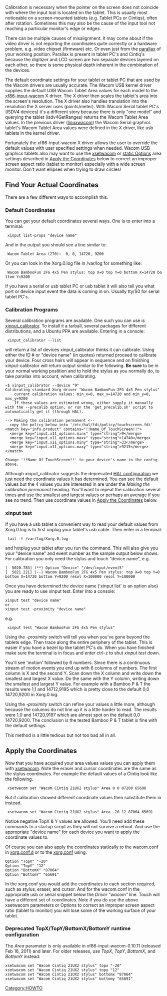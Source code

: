 Calibration is necessary when the pointer on the screen does not coincide with where the input tool is located on the tablet.  This is usually most noticeable on a screen-mounted tablets (e.g. Tablet PCs or Cintiqs), often after rotation.  Sometimes this may also be the cause of the input tool not reaching a particular monitor's edge or edges.

There can be multiple causes of misalignment.  It may come about if the video driver is not reporting the coordinates quite correctly or a hardware problem, e.g. video chipset (firmware) etc.  Or even just from the [http://en.wikipedia.org/wiki/Parallax parallax] of your working position.  Parallax is present in tablet PC's and Cintiq's because the digitizer and LCD screen are two separate devices layered on each other, so there is some physical depth inherent in the combination of the devices.

The default coordinate settings for your tablet or tablet PC that are used by the Wacom drivers are usually accurate.  The Wacom USB kernel driver supplies the default USB Wacom Tablet Area values for each model to the [[xf86-input-wacom]] X driver.  The X driver then scales the tablet's area into the screen's resolution. The X driver also handles translation into the resolution the X server uses (points/meter).  With Wacom Serial tablet PC's (ISDV4 devices) it's a different story because there is only "one model" and querying the tablet (isdv4GetRanges) returns the Wacom Tablet Area values.  In the previous driver ([[linuxwacom]]) the Wacom Serial graphics tablet's Wacom Tablet Area values were defined in the X driver, like usb tablets in the kernel driver.

Fortunately the xf86-input-wacom X driver allows the user to override the default values with user specified settings when needed.  Wacom USB graphics tablets also may want to use the [[xsetwacom]] or [[Configuring X#Hotplugging setup with udev|static Options]] area settings described in [[Calibration#Apply the Coordinates|Apply the Coordinates]] below to correct an improper screen aspect ratio (tablet to monitor) especially with a wide screen monitor.  Don't want ellipses when trying to draw circles!

== Find Your Actual Coordinates ==
There are a few different ways to accomplish this.

=== Default Coordinates ===
You can get your default coordinates several ways.  One is to enter into a terminal:

  xinput list-props "device name"

And in the output you should see a line similar to:

  Wacom Tablet Area (270):	0, 0, 14720, 9200

Or you can look in the Xorg.0.log file in /var/log for something like:

  Wacom BambooFun 2FG 4x5 Pen stylus: top X=0 top Y=0 bottom X=14720 bottom Y=9200

If you have a serial or usb tablet PC or usb tablet it will also tell you what port or device input event the data is coming in on.  Usually tty/S0 for serial tablet PC's.

=== Calibration Programs ===
Several calibration programs are available.  One such you can use is [[External applications#xinput_calibrator|xinput_calibrator]].  To install it a tarball, several packages for different distributions, and a Ubuntu PPA are available. Entering in a console:

  xinput_calibrator --list

will return a list of devices xinput_calibrator thinks it can calibrate.  Using either the ID # or "device name" (in quotes) returned proceed to calibrate your device.  Four cross hairs will appear in sequence and on finishing xinput-calibrator will return output similar to the following.  '''Be sure''' to be in your normal working postition and to hold the stylus as you normally do, to take parallax into account, when calibrating.

{{Warning|reason=Xinput_calibrator's (an external program not part of the linuxwacom project) output describes out-of-date information on how to configure your device.}}
<pre>
~$ xinput_calibrator --device "9"
Calibrating standard Xorg driver "Wacom BambooFun 2FG 4x5 Pen stylus"
	current calibration values: min_x=0, max_x=14720 and min_y=0, max_y=9200
	If these values are estimated wrong, either supply it manually with the --precalib option, or run the 'get_precalib.sh' script to automatically get it (through HAL).

--> Making the calibration permanent <--
  copy the policy below into '/etc/hal/fdi/policy/touchscreen.fdi'
<match key="info.product" contains="!!Name_Of_TouchScreen!!">
  <merge key="input.x11_options.minx" type="string">9</merge>
  <merge key="input.x11_options.maxx" type="string">14740</merge>
  <merge key="input.x11_options.miny" type="string">33</merge>
  <merge key="input.x11_options.maxy" type="string">9215</merge>
</match>

Change '!!Name_Of_TouchScreen!!' to your device's name in the config above.
</pre>
Although xinput_calibrator suggests the deprecated [[Configuring_X#Hotplugging setup with HAL|HAL configuration]] we just need the coordinate values it has determined.  You can see the default values but the 4 values you are interested in are under the ''Making the calibration permanent'' heading.  You'll want to repeat the calibration several times and use the smallest and largest values or perhaps an average if you see no trend.  Then use coordinate values in [[Calibration#Apply the Coordinates|Apply the Coordinates]] below.

=== xinput test ===
If you have a usb tablet a convenient way to read your default values from Xorg.0.log is to first unplug your tablet's usb cable.  Then enter in a terminal:

  tail -f /var/log/Xorg.0.log

and hotplug your tablet after you run the command.  This will also give you your "device name" and event number as the sample output below shows.  For calibration you only need the stylus and touch "device name", e.g.
<pre>
[  5020.783] (**) Option "Device" "/dev/input/event5"
[  5021.221] (--) Wacom BambooFun 2FG 4x5 Pen stylus: top X=0 top Y=0 bottom X=14720 bottom Y=9200 resol X=100000 resol Y=100000
</pre>
Once you have determined the device name ('xinput list' is an option also) you are ready to use xinput test. Enter into a console:
<pre>
xinput test "device name"
or
xinput test -proximity "device name"
</pre>
e.g.

  xinput test "Wacom BambooFun 2FG 4x5 Pen stylus"

Using the ''-proximity'' switch will tell you when you've gone beyond the tablets edge.  Then trace along the entire periphery of the tablet.  This is easier if you have a bezel lip like tablet PC's do.  When you have finished make sure the terminal is in focus and enter ctrl-z to shut ''xinput test'' down.

You'll see 'motion' followed by 6 numbers.  Since there is a continuous stream of motion events you end up with 6 columns of numbers.  The first column is X and the second Y.  Scan down the X column and write down the smallest and largest X value.  Do the same with the Y column, writing down the smallest and largest Y value. For example with a Bamboo P & T the results were 1,1 and 14712,9195 which is pretty close to the default 0,0 14720,9200 in Xorg.0.log.

Using the ''-proximity'' switch can refine your values a little more, although because the columns do not line up it is a little harder to read.  The results were 1,0 and 14720,9197 which are almost spot on the default 0,0 14720,9200.  The conclusion is the tested Bamboo P & T tablet is fine with the default settings.

This method is a little tedious but not too bad all in all.

== Apply the Coordinates ==
Now that you have acquired your area values values you can apply them with [[xsetwacom]].  Note the eraser and cursor coordinates are the same as the stylus coordinates.  For example the default values of a Cintiq look like the following.

  xsetwacom set "Wacom Cintiq 21UX2 stylus" Area 0 0 87200 65600

But if calibration showed different coordinate values then substitute them in instead.

  xsetwacom set "Wacom Cintiq 21UX2 stylus" Area -20 12 87064 65691

Notice negative TopX & Y values are allowed.  You'll need add these commands to a startup script as they will not survive a reboot.  And  use the appropriate "device name" for each device you want to apply the coordinate values to.

Of course you can also apply the coordinates statically to the wacom.conf in [[Configuring X#Hotplugging setup with udev|xorg.conf.d]] or to the [[Configuring X#Manual setup in the xorg.conf|xorg.conf]] using:
<pre>
Option "TopX" "-20"
Option "TopY" "12"
Option "BottomX" "87064"
Option "BottomY" "65691"
</pre>
In the xorg.conf you would add the coordinates to each section required, such as stylus, eraser, and cursor.  And for the wacom.conf in the appropriate usb or serial snippet below the ''Driver "wacom"'' line.  Touch will have a different set of coordinates.  Note if you do use the above xsetwacom parameters or Options to correct an improper screen aspect ratio (tablet to monitor) you will lose some of the working surface of your tablet.

=== Deprecated TopX/TopY/BottomX/BottomY runtime configuration ===
The ''Area'' parameter is only available in xf86-input-wacom-0.10.11 (released Feb 16, 2011) and later. For older releases, use ''TopX'', ''TopY'', ''BottomX'', and ''BottomY'' instead:

<pre>
xsetwacom set "Wacom Cintiq 21UX2 stylus" topx "-20"
xsetwacom set "Wacom Cintiq 21UX2 stylus" topy "12"
xsetwacom set "Wacom Cintiq 21UX2 stylus" bottomx "87064"
xsetwacom set "Wacom Cintiq 21UX2 stylus" bottomy "65691"
</pre>


[[Category:HOWTO]]
